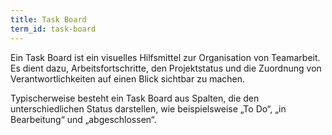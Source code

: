 ```yaml
---
title: Task Board
term_id: task-board
---
```


Ein Task Board ist ein visuelles Hilfsmittel zur Organisation von Teamarbeit. Es dient dazu, Arbeitsfortschritte, den Projektstatus und die Zuordnung von Verantwortlichkeiten auf einen Blick sichtbar zu machen.

Typischerweise besteht ein Task Board aus Spalten, die den unterschiedlichen Status darstellen, wie beispielsweise „To Do“, „in Bearbeitung“ und „abgeschlossen“.
